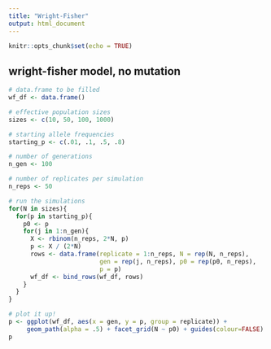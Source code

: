 ```yaml
---
title: "Wright-Fisher"
output: html_document
---
```


```r
knitr::opts_chunk$set(echo = TRUE)
```

## wright-fisher model, no mutation

```r
# data.frame to be filled
wf_df <- data.frame()

# effective population sizes
sizes <- c(10, 50, 100, 1000)

# starting allele frequencies
starting_p <- c(.01, .1, .5, .8)

# number of generations
n_gen <- 100

# number of replicates per simulation
n_reps <- 50

# run the simulations
for(N in sizes){
  for(p in starting_p){
    p0 <- p
    for(j in 1:n_gen){
      X <- rbinom(n_reps, 2*N, p)
      p <- X / (2*N)
      rows <- data.frame(replicate = 1:n_reps, N = rep(N, n_reps), 
                         gen = rep(j, n_reps), p0 = rep(p0, n_reps), 
                         p = p)
      wf_df <- bind_rows(wf_df, rows)
    }
  }
}

# plot it up!
p <- ggplot(wf_df, aes(x = gen, y = p, group = replicate)) +
     geom_path(alpha = .5) + facet_grid(N ~ p0) + guides(colour=FALSE)
p
```


